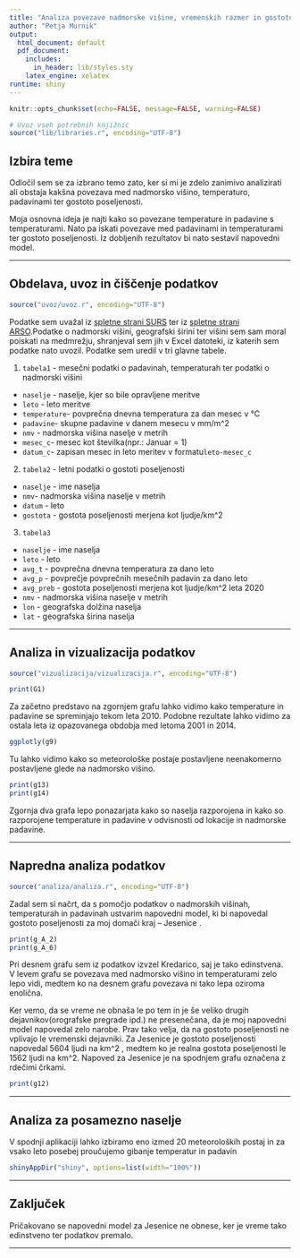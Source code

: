 ```yaml
---
title: "Analiza povezave nadmorske višine, vremenskih razmer in gostote poseljenosti v Sloveniji"
author: "Petja Murnik"
output:
  html_document: default
  pdf_document:
    includes:
      in_header: lib/styles.sty
    latex_engine: xelatex
runtime: shiny
---
```


```r
knitr::opts_chunk$set(echo=FALSE, message=FALSE, warning=FALSE)

# Uvoz vseh potrebnih knjižnic
source("lib/libraries.r", encoding="UTF-8")
```


## Izbira teme
Odločil sem se za izbrano temo zato, ker si mi je zdelo zanimivo analizirati ali obstaja kakšna povezava med nadmorsko višino, temperaturo, padavinami ter gostoto poseljenosti.


Moja osnovna ideja je najti kako so povezane temperature in padavine 
s temperaturami. Nato pa iskati povezave med padavinami in temperaturami ter 
gostoto poseljenosti. Iz dobljenih rezultatov bi nato sestavil napovedni model.


***

## Obdelava, uvoz in čiščenje podatkov

```r
source("uvoz/uvoz.r", encoding="UTF-8")
```

Podatke sem uvažal iz [spletne strani SURS](https://pxweb.stat.si/SiStat/sl) ter iz [spletne strani ARSO](http://meteo.arso.gov.si/met/sl/archive/).Podatke o nadmorski višini, 
geografski širini ter višini sem sam moral poiskati na medmrežju, shranjeval sem jih v
Excel datoteki, iz katerih sem podatke nato uvozil. Podatke sem uredil v tri glavne tabele.

1. `tabela1` - mesečni podatki o padavinah, temperaturah ter podatki o nadmorski višini
- `naselje` - naselje, kjer so bile opravljene meritve
- `leto` - leto meritve
- `temperature`- povprečna dnevna temperatura za dan mesec v °C
- `padavine`- skupne padavine v danem mesecu v mm/m^2
- `nmv` - nadmorska višina naselje v metrih 
- `mesec_c`- mesec kot številka(npr.: Januar = 1)
- `datum_c`- zapisan mesec in leto meritev v formatu`leto-mesec_c`

2. `tabela2` -  letni podatki o gostoti poseljenosti
- `naselje` - ime naselja
- `nmv`- nadmorska višina naselje v metrih 
- `datum` - leto
- `gostota` - gostota poseljenosti merjena kot ljudje/km^2

3. `tabela3`
- `naselje` - ime naselja
- `leto` - leto
- `avg_t` - povprečna dnevna temperatura za dano leto
- `avg_p` -  povprečje povprečnih mesečnih padavin za dano leto
- `avg_preb` - gostota poseljenosti merjena kot ljudje/km^2 leta 2020
- `nmv` - nadmorska višina naselje v metrih
- `lon` - geografska dolžina naselja
- `lat` - geografska širina naselja

***

## Analiza in vizualizacija podatkov

```r
source("vizualizacija/vizualizacija.r", encoding="UTF-8")
```


```r
print(G1)
```


Za začetno predstavo na zgornjem grafu lahko vidimo kako temperature in
padavine se spreminjajo tekom leta 2010. Podobne rezultate lahko vidimo za ostala
leta iz opazovanega obdobja med letoma 2001 in 2014.


```r
ggplotly(g9)
```

Tu lahko vidimo kako so meteorološke postaje postavljene neenakomerno postavljene
glede na nadmorsko višino. 


```r
print(g13)
print(g14)

```


Zgornja dva grafa lepo ponazarjata kako so naselja razporojena in kako so razporojene 
temperature in padavine v odvisnosti od lokacije in nadmorske padavine.

***

## Napredna analiza podatkov

```r
source("analiza/analiza.r", encoding="UTF-8")
```
Zadal sem si načrt, da s pomočjo podatkov o nadmorskih višinah, temperaturah in 
padavinah ustvarim napovedni model, ki bi napovedal gostoto poseljenosti za moj 
domači kraj -- Jesenice . 

```r
print(g_A_2)
print(g_A_6)
```


Pri desnem grafu sem iz podatkov izvzel Kredarico, saj je tako edinstvena. V levem 
grafu se povezava med nadmorsko višino in temperaturami zelo lepo vidi, medtem ko 
na desnem grafu povezava ni tako lepa oziroma enolična. 


Ker vemo, da se vreme ne obnaša le po tem in je še veliko drugih dejavnikov(orografske 
pregrade ipd.) ne presenečana, da je moj napovedni model napovedal zelo narobe. 
Prav tako velja, da na gostoto poseljenosti ne vplivajo le vremenski dejavniki.
Za Jesenice je gostoto poseljenosti napovedal 5604 ljudi na km^2 , medtem ko
je realna gostota poseljenosti le 1562 ljudi na km^2. Napoved za Jesenice je na spodnjem 
grafu označena z rdečimi črkami.


```r
print(g12)
```


***

## Analiza za posamezno naselje


V spodnji aplikaciji lahko izbiramo eno izmed 20 meteoroloških postaj in za vsako leto 
posebej proučujemo gibanje temperatur in padavin

```r
shinyAppDir("shiny", options=list(width="100%"))
```

***

## Zaključek


Pričakovano se napovedni model za Jesenice ne obnese, ker je vreme tako edinstveno
ter podatkov premalo. 


***
